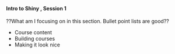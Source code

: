 <br>

#### **Intro to Shiny , Session 1**

??What am I focusing on in this section. Bullet point lists are good??

* Course content
* Building courses
* Making it look nice